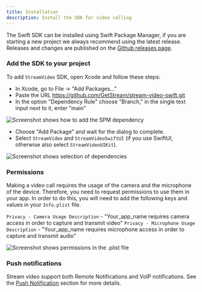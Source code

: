 ```yaml
---
title: Installation
description: Install the SDK for video calling
---
```


The Swift SDK can be installed using Swift Package Manager, if you are starting a new project we always recommend using the latest release.
Releases and changes are published on the [Github releases page](https://github.com/GetStream/stream-video-swift/releases).

### Add the SDK to your project

To add `StreamVideo` SDK, open Xcode and follow these steps:

- In Xcode, go to File -> "Add Packages..."
- Paste the URL https://github.com/GetStream/stream-video-swift.git
- In the option "Dependency Rule" choose "Branch," in the single text input next to it, enter "main"

![Screenshot shows how to add the SPM dependency](../assets/spm.png)

- Choose "Add Package" and wait for the dialog to complete.
- Select `StreamVideo` and `StreamVideoSwiftUI` (if you use SwiftUI, otherwise also select `StreamVideoUIKit`).

![Screenshot shows selection of dependencies](../assets/spm_select.png)

### Permissions

Making a video call requires the usage of the camera and the microphone of the device. Therefore, you need to request permissions to use them in your app. In order to do this, you will need to add the following keys and values in your `Info.plist` file.

`Privacy - Camera Usage Description` - "Your_app_name requires camera access in order to capture and transmit video"
`Privacy - Microphone Usage Description` - "Your_app_name requires microphone access in order to capture and transmit audio"

![Screenshot shows permissions in the .plist file](../assets/permissions.png)

### Push notifications

Stream video support both Remote Notifications and VoIP notifications. See the [Push Notification](../../advanced/push-notifications) section for more details.
